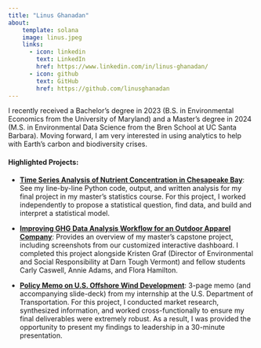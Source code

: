 ```yaml
---
title: "Linus Ghanadan"
about:
    template: solana
    image: linus.jpeg
    links:
      - icon: linkedin
        text: LinkedIn
        href: https://www.linkedin.com/in/linus-ghanadan/
      - icon: github
        text: GitHub
        href: https://github.com/linusghanadan
---
```


I recently received a Bachelor's degree in 2023 (B.S. in Environmental Economics from the University of Maryland) and a Master's degree in 2024 (M.S. in Environmental Data Science from the Bren School at UC Santa Barbara). Moving forward, I am very interested in using analytics to help with Earth's carbon and biodiversity crises.

#### **Highlighted Projects**:

-   [**Time Series Analysis of Nutrient Concentration in Chesapeake Bay**](https://linusghanadan.github.io/blog/2024-8-20-post/chesapeake-bay-python.html): See my line-by-line Python code, output, and written analysis for my final project in my master's statistics course. For this project, I worked independently to propose a statistical question, find data, and build and interpret a statistical model.

-   [**Improving GHG Data Analysis Workflow for an Outdoor Apparel Company**](https://linusghanadan.github.io/blog/2024-6-20-post/): Provides an overview of my master's capstone project, including screenshots from our customized interactive dashboard. I completed this project alongside Kristen Graf (Director of Environmental and Social Responsibility at Darn Tough Vermont) and fellow students Carly Caswell, Annie Adams, and Flora Hamilton.

-   [**Policy Memo on U.S. Offshore Wind Development**](https://linusghanadan.github.io/writing/offshore-wind/offshore-wind.html): 3-page memo (and accompanying slide-deck) from my internship at the U.S. Department of Transportation. For this project, I conducted market research, synthesized information, and worked cross-functionally to ensure my final deliverables were extremely robust. As a result, I was provided the opportunity to present my findings to leadership in a 30-minute presentation.
